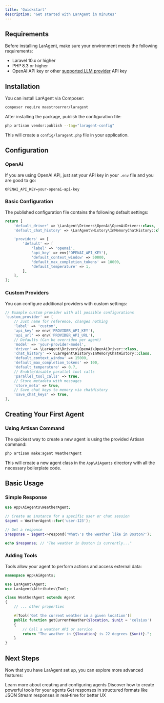 ```yaml
---
title: 'Quickstart'
description: 'Get started with LarAgent in minutes'
---
```


## Requirements

Before installing LarAgent, make sure your environment meets the following requirements:

- Laravel 10.x or higher
- PHP 8.3 or higher
- OpenAI API key or other [supported LLM provider](/core-concepts/llm-drivers#available-drivers) API key

## Installation

You can install LarAgent via Composer:

```bash
composer require maestroerror/laragent
```

After installing the package, publish the configuration file:

```bash
php artisan vendor:publish --tag="laragent-config"
```

This will create a `config/laragent.php` file in your application.

## Configuration

### OpenAi

If you are using OpenAI API, just set your API key in your `.env` file and you are good to go:

```
OPENAI_API_KEY=your-openai-api-key
```

### Basic Configuration

The published configuration file contains the following default settings:

```php
return [
    'default_driver' => \LarAgent\Drivers\OpenAi\OpenAiDriver::class,
    'default_chat_history' => \LarAgent\History\InMemoryChatHistory::class,

    'providers' => [
        'default' => [
            'label' => 'openai',
            'api_key' => env('OPENAI_API_KEY'),
            'default_context_window' => 50000,
            'default_max_completion_tokens' => 10000,
            'default_temperature' => 1,
        ],
    ],
];
```

### Custom Providers

You can configure additional providers with custom settings:

```php
// Example custom provider with all possible configurations
'custom_provider' => [
    // Just name for reference, changes nothing
    'label' => 'custom',
    'api_key' => env('PROVIDER_API_KEY'),
    'api_url' => env('PROVIDER_API_URL'),
    // Defaults (Can be overriden per agent)
    'model' => 'your-provider-model',
    'driver' => \LarAgent\Drivers\OpenAi\OpenAiDriver::class,
    'chat_history' => \LarAgent\History\InMemoryChatHistory::class,
    'default_context_window' => 15000,
    'default_max_completion_tokens' => 100,
    'default_temperature' => 0.7,
    // Enable/disable parallel tool calls
    'parallel_tool_calls' => true,
    // Store metadata with messages
    'store_meta' => true,
    // Save chat keys to memory via chatHistory
    'save_chat_keys' => true,
],
```

## Creating Your First Agent

### Using Artisan Command

The quickest way to create a new agent is using the provided Artisan command:

```bash
php artisan make:agent WeatherAgent
```

This will create a new agent class in the `App\AiAgents` directory with all the necessary boilerplate code.

## Basic Usage

### Simple Response

```php
use App\AiAgents\WeatherAgent;

// Create an instance for a specific user or chat session
$agent = WeatherAgent::for('user-123');

// Get a response
$response = $agent->respond('What\'s the weather like in Boston?');

echo $response; // "The weather in Boston is currently..."
```

### Adding Tools

Tools allow your agent to perform actions and access external data:

```php
namespace App\AiAgents;

use LarAgent\Agent;
use LarAgent\Attributes\Tool;

class WeatherAgent extends Agent
{
    // ... other properties

    #[Tool('Get the current weather in a given location')]
    public function getCurrentWeather($location, $unit = 'celsius')
    {
        // Call a weather API or service
        return "The weather in {$location} is 22 degrees {$unit}.";
    }
}
```

## Next Steps

Now that you have LarAgent set up, you can explore more advanced features:

<CardGroup>
  <Card
    title="Agents"
    icon="user-robot"
    href="/core-concepts/agents"
  >
    Learn more about creating and configuring agents
  </Card>
  <Card
    title="Tools"
    icon="screwdriver-wrench"
    href="/core-concepts/tools"
  >
    Discover how to create powerful tools for your agents
  </Card>
  <Card
    title="Structured Output"
    icon="brackets-curly"
    href="/core-concepts/structured-output"
  >
    Get responses in structured formats like JSON
  </Card>
  <Card
    title="Streaming"
    icon="wave-sine"
    href="/core-concepts/streaming"
  >
    Stream responses in real-time for better UX
  </Card>
</CardGroup>
